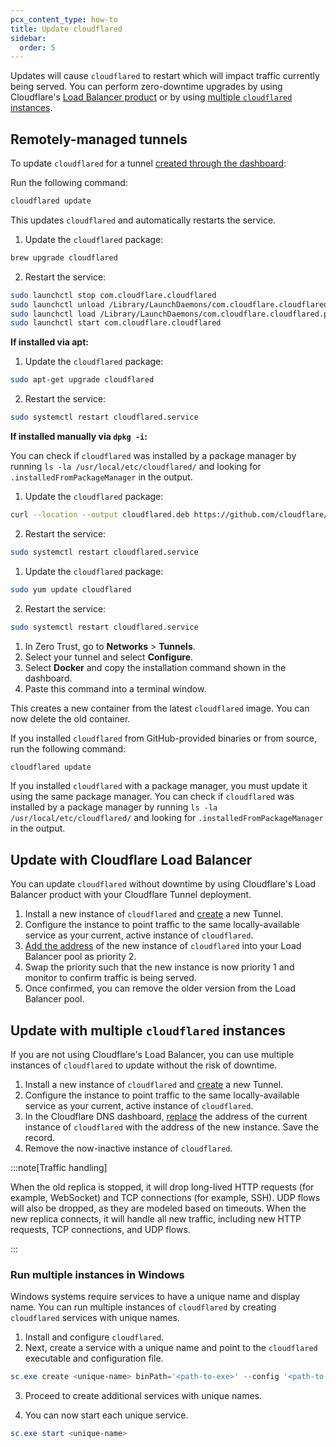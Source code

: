 ```yaml
---
pcx_content_type: how-to
title: Update cloudflared
sidebar:
  order: 5
---
```



Updates will cause `cloudflared` to restart which will impact traffic currently being served. You can perform zero-downtime upgrades by using Cloudflare's [Load Balancer product](/cloudflare-one/connections/connect-networks/downloads/update-cloudflared/#update-with-cloudflare-load-balancer) or by using [multiple `cloudflared` instances](/cloudflare-one/connections/connect-networks/downloads/update-cloudflared/#update-with-multiple-cloudflared-instances).

## Remotely-managed tunnels

To update `cloudflared` for a tunnel [created through the dashboard](/cloudflare-one/connections/connect-networks/get-started/create-remote-tunnel/):

<Tabs> <TabItem label="Windows">

Run the following command:

```powershell
cloudflared update
```

This updates `cloudflared` and automatically restarts the service.

</TabItem> <TabItem label="macOS">

1. Update the `cloudflared` package:

```sh
brew upgrade cloudflared
```

2. Restart the service:

```sh
sudo launchctl stop com.cloudflare.cloudflared
sudo launchctl unload /Library/LaunchDaemons/com.cloudflare.cloudflared.plist
sudo launchctl load /Library/LaunchDaemons/com.cloudflare.cloudflared.plist
sudo launchctl start com.cloudflare.cloudflared
```

</TabItem> <TabItem label="Debian">

**If installed via apt:**

1. Update the `cloudflared` package:

```sh
sudo apt-get upgrade cloudflared
```

2. Restart the service:

```sh
sudo systemctl restart cloudflared.service
```

**If installed manually via `dpkg -i`:**

You can check if `cloudflared` was installed by a package manager by running `ls -la /usr/local/etc/cloudflared/` and looking for `.installedFromPackageManager` in the output.

1. Update the `cloudflared` package:

```sh
curl --location --output cloudflared.deb https://github.com/cloudflare/cloudflared/releases/latest/download/cloudflared-linux-amd64.deb && sudo dpkg -i cloudflared.deb
```

2. Restart the service:

```sh
sudo systemctl restart cloudflared.service
```

</TabItem> <TabItem label="Red Hat">

1. Update the `cloudflared` package:

```sh
sudo yum update cloudflared
```

2. Restart the service:

```sh
sudo systemctl restart cloudflared.service
```

</TabItem> <TabItem label="Docker">

1. In Zero Trust, go to **Networks** > **Tunnels**.
2. Select your tunnel and select **Configure**.
3. Select **Docker** and copy the installation command shown in the dashboard.
4. Paste this command into a terminal window.

This creates a new container from the latest `cloudflared` image. You can now delete the old container.

</TabItem> <TabItem label="Other">

If you installed `cloudflared` from GitHub-provided binaries or from source, run the following command:

```sh
cloudflared update
```

If you installed `cloudflared` with a package manager, you must update it using the same package manager. You can check if `cloudflared` was installed by a package manager by running `ls -la /usr/local/etc/cloudflared/` and looking for `.installedFromPackageManager` in the output.

</TabItem> </Tabs>

## Update with Cloudflare Load Balancer

You can update `cloudflared` without downtime by using Cloudflare's Load Balancer product with your Cloudflare Tunnel deployment.

1. Install a new instance of `cloudflared` and [create](/cloudflare-one/connections/connect-networks/get-started/) a new Tunnel.
2. Configure the instance to point traffic to the same locally-available service as your current, active instance of `cloudflared`.
3. [Add the address](/cloudflare-one/connections/connect-networks/routing-to-tunnel/lb/) of the new instance of `cloudflared` into your Load Balancer pool as priority 2.
4. Swap the priority such that the new instance is now priority 1 and monitor to confirm traffic is being served.
5. Once confirmed, you can remove the older version from the Load Balancer pool.

## Update with multiple `cloudflared` instances

If you are not using Cloudflare's Load Balancer, you can use multiple instances of `cloudflared` to update without the risk of downtime.

1. Install a new instance of `cloudflared` and [create](/cloudflare-one/connections/connect-networks/get-started/) a new Tunnel.
2. Configure the instance to point traffic to the same locally-available service as your current, active instance of `cloudflared`.
3. In the Cloudflare DNS dashboard, [replace](/cloudflare-one/connections/connect-networks/routing-to-tunnel/dns/) the address of the current instance of `cloudflared` with the address of the new instance. Save the record.
4. Remove the now-inactive instance of `cloudflared`.

:::note[Traffic handling]

When the old replica is stopped, it will drop long-lived HTTP requests (for example, WebSocket) and TCP connections (for example, SSH). UDP flows will also be dropped, as they are modeled based on timeouts. When the new replica connects, it will handle all new traffic, including new HTTP requests, TCP connections, and UDP flows.

:::

### Run multiple instances in Windows

Windows systems require services to have a unique name and display name. You can run multiple instances of `cloudflared` by creating `cloudflared` services with unique names.

1. Install and configure `cloudflared`.
2. Next, create a service with a unique name and point to the `cloudflared` executable and configuration file.

```powershell
sc.exe create <unique-name> binPath='<path-to-exe>' --config '<path-to-config>' displayname="Unique Name"
```

3. Proceed to create additional services with unique names.

4. You can now start each unique service.

```powershell
sc.exe start <unique-name>
```
